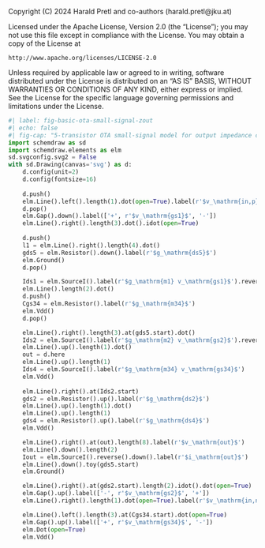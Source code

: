 ::: {.content-hidden}
Copyright (C) 2024 Harald Pretl and co-authors (harald.pretl@jku.at)

Licensed under the Apache License, Version 2.0 (the "License");
you may not use this file except in compliance with the License.
You may obtain a copy of the License at

    http://www.apache.org/licenses/LICENSE-2.0

Unless required by applicable law or agreed to in writing, software
distributed under the License is distributed on an "AS IS" BASIS,
WITHOUT WARRANTIES OR CONDITIONS OF ANY KIND, either express or implied.
See the License for the specific language governing permissions and
limitations under the License.
:::

```python
#| label: fig-basic-ota-small-signal-zout
#| echo: false
#| fig-cap: "5-transistor OTA small-signal model for output impedance calculations."
import schemdraw as sd
import schemdraw.elements as elm
sd.svgconfig.svg2 = False
with sd.Drawing(canvas='svg') as d:
    d.config(unit=2)
    d.config(fontsize=16)
    
    d.push()
    elm.Line().left().length(1).dot(open=True).label(r'$v_\mathrm{in,p}$', 'left').idot(open=True)
    d.pop()
    elm.Gap().down().label(['+', r'$v_\mathrm{gs1}$', '-'])
    elm.Line().right().length(3).dot().idot(open=True)
    
    d.push()
    l1 = elm.Line().right().length(4).dot()
    gds5 = elm.Resistor().down().label(r'$g_\mathrm{ds5}$')
    elm.Ground()
    d.pop()

    Ids1 = elm.SourceI().label(r'$g_\mathrm{m1} v_\mathrm{gs1}$').reverse()
    elm.Line().length(2).dot()
    d.push()
    Cgs34 = elm.Resistor().label(r'$g_\mathrm{m34}$')
    elm.Vdd()
    d.pop()

    elm.Line().right().length(3).at(gds5.start).dot()
    Ids2 = elm.SourceI().label(r'$g_\mathrm{m2} v_\mathrm{gs2}$').reverse()
    elm.Line().up().length(1).dot()
    out = d.here
    elm.Line().up().length(1)
    Ids4 = elm.SourceI().label(r'$g_\mathrm{m34} v_\mathrm{gs34}$')
    elm.Vdd()
    
    elm.Line().right().at(Ids2.start)
    gds2 = elm.Resistor().up().label(r'$g_\mathrm{ds2}$')
    elm.Line().up().length(1).dot()
    elm.Line().up().length(1)
    gds4 = elm.Resistor().up().label(r'$g_\mathrm{ds4}$')
    elm.Vdd()

    elm.Line().right().at(out).length(8).label(r'$v_\mathrm{out}$')
    elm.Line().down().length(2)
    Iout = elm.SourceI().reverse().down().label(r'$i_\mathrm{out}$')
    elm.Line().down().toy(gds5.start)
    elm.Ground()

    elm.Line().right().at(gds2.start).length(2).idot().dot(open=True)
    elm.Gap().up().label(['-', r'$v_\mathrm{gs2}$', '+'])
    elm.Line().right().length(1).dot(open=True).label(r'$v_\mathrm{in,n}$', 'right').idot(open=True)

    elm.Line().left().length(3).at(Cgs34.start).dot(open=True)
    elm.Gap().up().label(['+', r'$v_\mathrm{gs34}$', '-'])
    elm.Dot(open=True)
    elm.Vdd()
```
